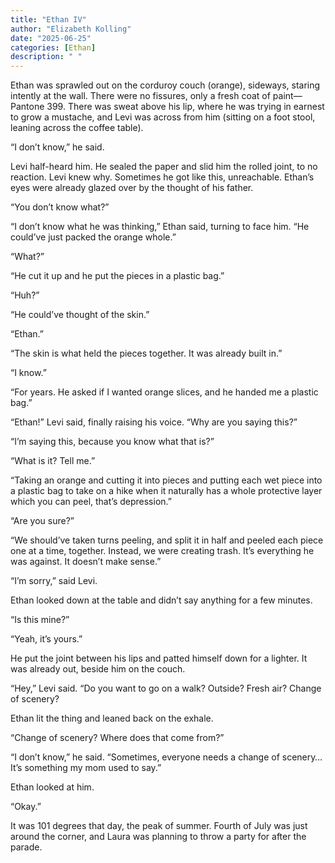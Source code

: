 ```yaml
---
title: "Ethan IV"
author: "Elizabeth Kolling"
date: "2025-06-25"
categories: [Ethan]
description: " "
---
```


Ethan was sprawled out on the corduroy couch (orange), sideways, staring intently at the wall. There were no fissures, only a fresh coat of paint—Pantone 399. There was sweat above his lip, where he was trying in earnest to grow a mustache, and Levi was across from him (sitting on a foot stool, leaning across the coffee table).

“I don’t know,” he said.

Levi half-heard him. He sealed the paper and slid him the rolled joint, to no reaction. Levi knew why. Sometimes he got like this, unreachable. Ethan’s eyes were already glazed over by the thought of his father.

“You don’t know what?”

“I don’t know what he was thinking,” Ethan said, turning to face him. “He could’ve just packed the orange whole.”

“What?"	

“He cut it up and he put the pieces in a plastic bag.”

“Huh?”

“He could’ve thought of the skin.”

“Ethan.”

“The skin is what held the pieces together. It was already built in.”

“I know.”

“For years. He asked if I wanted orange slices, and he handed me a plastic bag.”

“Ethan!” Levi said, finally raising his voice. “Why are you saying this?”

“I’m saying this, because you know what that is?”

“What is it? Tell me."

“Taking an orange and cutting it into pieces and putting each wet piece into a plastic bag to take on a hike when it naturally has a whole protective layer which you can peel, that’s depression.” 

“Are you sure?”

“We should’ve taken turns peeling, and split it in half and peeled each piece one at a time, together. Instead, we were creating trash. It's everything he was against. It doesn't make sense.”

“I’m sorry,” said Levi.

Ethan looked down at the table and didn't say anything for a few minutes.

“Is this mine?”

“Yeah, it’s yours.”

He put the joint between his lips and patted himself down for a lighter. It was already out, beside him on the couch.

“Hey,” Levi said. “Do you want to go on a walk? Outside? Fresh air? Change of scenery?

Ethan lit the thing and leaned back on the exhale.

“Change of scenery? Where does that come from?"

“I don’t know,” he said. “Sometimes, everyone needs a change of scenery...It’s something my mom used to say.” 

Ethan looked at him.

“Okay.”

It was 101 degrees that day, the peak of summer. Fourth of July was just around the corner, and Laura was planning to throw a party for after the parade. 
